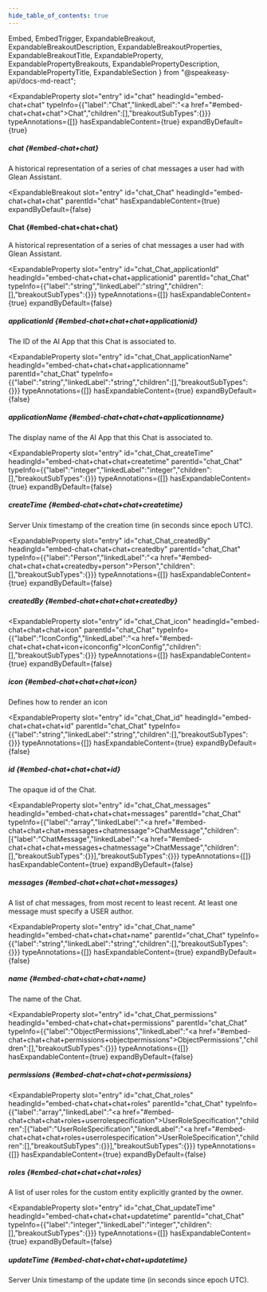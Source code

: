 ```yaml
---
hide_table_of_contents: true
---
```

  Embed,
  EmbedTrigger,
  ExpandableBreakout,
  ExpandableBreakoutDescription,
  ExpandableBreakoutProperties,
  ExpandableBreakoutTitle,
  ExpandableProperty,
  ExpandablePropertyBreakouts,
  ExpandablePropertyDescription,
  ExpandablePropertyTitle,
  ExpandableSection
} from "@speakeasy-api/docs-md-react";

<ExpandableSection>

<ExpandableProperty
  slot="entry"
  id="chat"
  headingId="embed-chat+chat"
  typeInfo={{"label":"Chat","linkedLabel":"<a href=\"#embed-chat+chat+chat\">Chat</a>","children":[],"breakoutSubTypes":{}}}
  typeAnnotations={[]}
  hasExpandableContent={true}
  expandByDefault={true}
>

<ExpandablePropertyTitle slot="title">

##### chat \{#embed-chat+chat\}

</ExpandablePropertyTitle>

<ExpandablePropertyDescription slot="description">

A historical representation of a series of chat messages a user had with Glean Assistant.

</ExpandablePropertyDescription>

<ExpandablePropertyBreakouts slot="breakouts">

<ExpandableBreakout
  slot="entry"
  id="chat_Chat"
  headingId="embed-chat+chat+chat"
  parentId="chat"
  hasExpandableContent={true}
  expandByDefault={false}
>

<ExpandableBreakoutTitle slot="title">

#### Chat \{#embed-chat+chat+chat\}

</ExpandableBreakoutTitle>

<ExpandableBreakoutDescription slot="description">

A historical representation of a series of chat messages a user had with Glean Assistant.

</ExpandableBreakoutDescription>

<ExpandableBreakoutProperties slot="properties">

<ExpandableProperty
  slot="entry"
  id="chat_Chat_applicationId"
  headingId="embed-chat+chat+chat+applicationid"
  parentId="chat_Chat"
  typeInfo={{"label":"string","linkedLabel":"string","children":[],"breakoutSubTypes":{}}}
  typeAnnotations={[]}
  hasExpandableContent={true}
  expandByDefault={false}
>

<ExpandablePropertyTitle slot="title">

##### applicationId \{#embed-chat+chat+chat+applicationid\}

</ExpandablePropertyTitle>

<ExpandablePropertyDescription slot="description">

The ID of the AI App that this Chat is associated to.

</ExpandablePropertyDescription>

</ExpandableProperty>

<ExpandableProperty
  slot="entry"
  id="chat_Chat_applicationName"
  headingId="embed-chat+chat+chat+applicationname"
  parentId="chat_Chat"
  typeInfo={{"label":"string","linkedLabel":"string","children":[],"breakoutSubTypes":{}}}
  typeAnnotations={[]}
  hasExpandableContent={true}
  expandByDefault={false}
>

<ExpandablePropertyTitle slot="title">

##### applicationName \{#embed-chat+chat+chat+applicationname\}

</ExpandablePropertyTitle>

<ExpandablePropertyDescription slot="description">

The display name of the AI App that this Chat is associated to.

</ExpandablePropertyDescription>

</ExpandableProperty>

<ExpandableProperty
  slot="entry"
  id="chat_Chat_createTime"
  headingId="embed-chat+chat+chat+createtime"
  parentId="chat_Chat"
  typeInfo={{"label":"integer","linkedLabel":"integer","children":[],"breakoutSubTypes":{}}}
  typeAnnotations={[]}
  hasExpandableContent={true}
  expandByDefault={false}
>

<ExpandablePropertyTitle slot="title">

##### createTime \{#embed-chat+chat+chat+createtime\}

</ExpandablePropertyTitle>

<ExpandablePropertyDescription slot="description">

Server Unix timestamp of the creation time (in seconds since epoch UTC).

</ExpandablePropertyDescription>

</ExpandableProperty>

<ExpandableProperty
  slot="entry"
  id="chat_Chat_createdBy"
  headingId="embed-chat+chat+chat+createdby"
  parentId="chat_Chat"
  typeInfo={{"label":"Person","linkedLabel":"<a href=\"#embed-chat+chat+chat+createdby+person\">Person</a>","children":[],"breakoutSubTypes":{}}}
  typeAnnotations={[]}
  hasExpandableContent={true}
  expandByDefault={false}
>

<ExpandablePropertyTitle slot="title">

##### createdBy \{#embed-chat+chat+chat+createdby\}

</ExpandablePropertyTitle>

<ExpandablePropertyBreakouts slot="breakouts">

<Embed slot="embed">

<EmbedTrigger slot="trigger" embedTitle="createdBy" triggerText="View createdBy details">

<Embedcreatedby />

</EmbedTrigger>

</Embed>

</ExpandablePropertyBreakouts>

</ExpandableProperty>

<ExpandableProperty
  slot="entry"
  id="chat_Chat_icon"
  headingId="embed-chat+chat+chat+icon"
  parentId="chat_Chat"
  typeInfo={{"label":"IconConfig","linkedLabel":"<a href=\"#embed-chat+chat+chat+icon+iconconfig\">IconConfig</a>","children":[],"breakoutSubTypes":{}}}
  typeAnnotations={[]}
  hasExpandableContent={true}
  expandByDefault={false}
>

<ExpandablePropertyTitle slot="title">

##### icon \{#embed-chat+chat+chat+icon\}

</ExpandablePropertyTitle>

<ExpandablePropertyDescription slot="description">

Defines how to render an icon

</ExpandablePropertyDescription>

<ExpandablePropertyBreakouts slot="breakouts">

<Embed slot="embed">

<EmbedTrigger slot="trigger" embedTitle="icon" triggerText="View icon details">

<Embedicon />

</EmbedTrigger>

</Embed>

</ExpandablePropertyBreakouts>

</ExpandableProperty>

<ExpandableProperty
  slot="entry"
  id="chat_Chat_id"
  headingId="embed-chat+chat+chat+id"
  parentId="chat_Chat"
  typeInfo={{"label":"string","linkedLabel":"string","children":[],"breakoutSubTypes":{}}}
  typeAnnotations={[]}
  hasExpandableContent={true}
  expandByDefault={false}
>

<ExpandablePropertyTitle slot="title">

##### id \{#embed-chat+chat+chat+id\}

</ExpandablePropertyTitle>

<ExpandablePropertyDescription slot="description">

The opaque id of the Chat.

</ExpandablePropertyDescription>

</ExpandableProperty>

<ExpandableProperty
  slot="entry"
  id="chat_Chat_messages"
  headingId="embed-chat+chat+chat+messages"
  parentId="chat_Chat"
  typeInfo={{"label":"array","linkedLabel":"<a href=\"#embed-chat+chat+chat+messages+chatmessage\">ChatMessage</a>","children":[{"label":"ChatMessage","linkedLabel":"<a href=\"#embed-chat+chat+chat+messages+chatmessage\">ChatMessage</a>","children":[],"breakoutSubTypes":{}}],"breakoutSubTypes":{}}}
  typeAnnotations={[]}
  hasExpandableContent={true}
  expandByDefault={false}
>

<ExpandablePropertyTitle slot="title">

##### messages \{#embed-chat+chat+chat+messages\}

</ExpandablePropertyTitle>

<ExpandablePropertyDescription slot="description">

A list of chat messages, from most recent to least recent. At least one message must specify a USER author.

</ExpandablePropertyDescription>

<ExpandablePropertyBreakouts slot="breakouts">

<Embed slot="embed">

<EmbedTrigger slot="trigger" embedTitle="messages" triggerText="View messages details">

<Embedmessages />

</EmbedTrigger>

</Embed>

</ExpandablePropertyBreakouts>

</ExpandableProperty>

<ExpandableProperty
  slot="entry"
  id="chat_Chat_name"
  headingId="embed-chat+chat+chat+name"
  parentId="chat_Chat"
  typeInfo={{"label":"string","linkedLabel":"string","children":[],"breakoutSubTypes":{}}}
  typeAnnotations={[]}
  hasExpandableContent={true}
  expandByDefault={false}
>

<ExpandablePropertyTitle slot="title">

##### name \{#embed-chat+chat+chat+name\}

</ExpandablePropertyTitle>

<ExpandablePropertyDescription slot="description">

The name of the Chat.

</ExpandablePropertyDescription>

</ExpandableProperty>

<ExpandableProperty
  slot="entry"
  id="chat_Chat_permissions"
  headingId="embed-chat+chat+chat+permissions"
  parentId="chat_Chat"
  typeInfo={{"label":"ObjectPermissions","linkedLabel":"<a href=\"#embed-chat+chat+chat+permissions+objectpermissions\">ObjectPermissions</a>","children":[],"breakoutSubTypes":{}}}
  typeAnnotations={[]}
  hasExpandableContent={true}
  expandByDefault={false}
>

<ExpandablePropertyTitle slot="title">

##### permissions \{#embed-chat+chat+chat+permissions\}

</ExpandablePropertyTitle>

<ExpandablePropertyBreakouts slot="breakouts">

<Embed slot="embed">

<EmbedTrigger slot="trigger" embedTitle="permissions" triggerText="View permissions details">

<Embedpermissions />

</EmbedTrigger>

</Embed>

</ExpandablePropertyBreakouts>

</ExpandableProperty>

<ExpandableProperty
  slot="entry"
  id="chat_Chat_roles"
  headingId="embed-chat+chat+chat+roles"
  parentId="chat_Chat"
  typeInfo={{"label":"array","linkedLabel":"<a href=\"#embed-chat+chat+chat+roles+userrolespecification\">UserRoleSpecification</a>","children":[{"label":"UserRoleSpecification","linkedLabel":"<a href=\"#embed-chat+chat+chat+roles+userrolespecification\">UserRoleSpecification</a>","children":[],"breakoutSubTypes":{}}],"breakoutSubTypes":{}}}
  typeAnnotations={[]}
  hasExpandableContent={true}
  expandByDefault={false}
>

<ExpandablePropertyTitle slot="title">

##### roles \{#embed-chat+chat+chat+roles\}

</ExpandablePropertyTitle>

<ExpandablePropertyDescription slot="description">

A list of user roles for the custom entity explicitly granted by the owner.

</ExpandablePropertyDescription>

<ExpandablePropertyBreakouts slot="breakouts">

<Embed slot="embed">

<EmbedTrigger slot="trigger" embedTitle="roles" triggerText="View roles details">

<Embedroles />

</EmbedTrigger>

</Embed>

</ExpandablePropertyBreakouts>

</ExpandableProperty>

<ExpandableProperty
  slot="entry"
  id="chat_Chat_updateTime"
  headingId="embed-chat+chat+chat+updatetime"
  parentId="chat_Chat"
  typeInfo={{"label":"integer","linkedLabel":"integer","children":[],"breakoutSubTypes":{}}}
  typeAnnotations={[]}
  hasExpandableContent={true}
  expandByDefault={false}
>

<ExpandablePropertyTitle slot="title">

##### updateTime \{#embed-chat+chat+chat+updatetime\}

</ExpandablePropertyTitle>

<ExpandablePropertyDescription slot="description">

Server Unix timestamp of the update time (in seconds since epoch UTC).

</ExpandablePropertyDescription>

</ExpandableProperty>

</ExpandableBreakoutProperties>

</ExpandableBreakout>

</ExpandablePropertyBreakouts>

</ExpandableProperty>

</ExpandableSection>